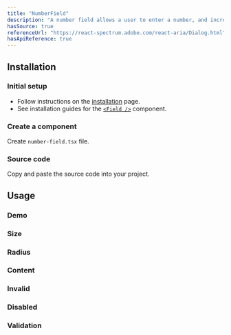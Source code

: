 ```yaml
---
title: "NumberField"
description: "A number field allows a user to enter a number, and increment or decrement the value using stepper buttons."
hasSource: true
referenceUrl: "https://react-spectrum.adobe.com/react-aria/Dialog.html"
hasApiReference: true
---
```


## Installation

<Steps>

### Initial setup

- Follow instructions on the [installation](/docs/overview/installation) page.
- See installation guides for the [`<Field />`](/docs/components/field) component.

### Create a component

Create `number-field.tsx` file.

### Source code

Copy and paste the source code into your project.

</Steps>

## Usage

### Demo

<ComponentPreview slug="numberField/demo" />

### Size

<ComponentPreview slug="numberField/size" />

### Radius

<ComponentPreview slug="numberField/size" />

### Content

<ComponentPreview slug="numberField/content" />

### Invalid

<ComponentPreview slug="numberField/invalid" />

### Disabled

<ComponentPreview slug="numberField/disabled" />

### Validation

<ComponentPreview slug="numberField/validation" />
